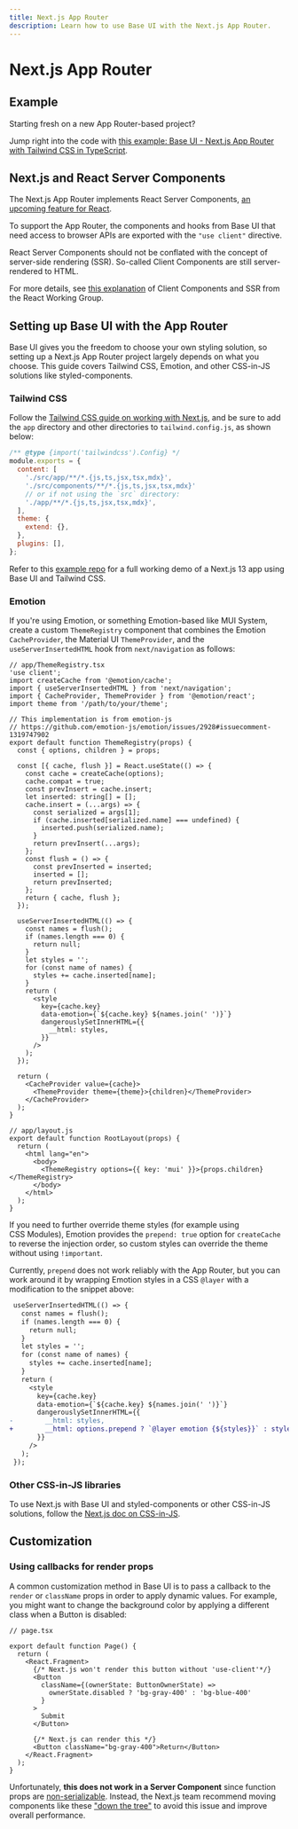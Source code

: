 ```yaml
---
title: Next.js App Router
description: Learn how to use Base UI with the Next.js App Router.
---
```


# Next.js App Router

<Description />

## Example

Starting fresh on a new App Router-based project?

Jump right into the code with [this example: Base UI - Next.js App Router with Tailwind CSS in TypeScript](https://github.com/mui/base-ui/tree/master/examples/base-ui-nextjs-tailwind-ts).

## Next.js and React Server Components

The Next.js App Router implements React Server Components, [an upcoming feature for React](https://github.com/reactjs/rfcs/blob/main/text/0227-server-module-conventions.md).

To support the App Router, the components and hooks from Base UI that need access to browser APIs are exported with the `"use client"` directive.

<Callout type="warning">
React Server Components should not be conflated with the concept of server-side rendering (SSR).
So-called Client Components are still server-rendered to HTML.

For more details, see [this explanation](https://github.com/reactwg/server-components/discussions/4) of Client Components and SSR from the React Working Group.

</Callout>

## Setting up Base UI with the App Router

Base UI gives you the freedom to choose your own styling solution, so setting up a Next.js App Router project largely depends on what you choose.
This guide covers Tailwind CSS, Emotion, and other CSS-in-JS solutions like styled-components.

### Tailwind CSS

Follow the [Tailwind CSS guide on working with Next.js](https://tailwindcss.com/docs/guides/nextjs), and be sure to add the `app` directory and other directories to `tailwind.config.js`, as shown below:

```js
/** @type {import('tailwindcss').Config} */
module.exports = {
  content: [
    './src/app/**/*.{js,ts,jsx,tsx,mdx}',
    './src/components/**/*.{js,ts,jsx,tsx,mdx}'
    // or if not using the `src` directory:
    './app/**/*.{js,ts,jsx,tsx,mdx}',
  ],
  theme: {
    extend: {},
  },
  plugins: [],
};
```

Refer to this [example repo](https://github.com/mui/base-ui/tree/master/examples/base-ui-nextjs-tailwind-ts) for a full working demo of a Next.js 13 app using Base UI and Tailwind CSS.

### Emotion

If you're using Emotion, or something Emotion-based like MUI System, create a custom `ThemeRegistry` component that combines the Emotion `CacheProvider`, the Material UI `ThemeProvider`, and the `useServerInsertedHTML` hook from `next/navigation` as follows:

```tsx
// app/ThemeRegistry.tsx
'use client';
import createCache from '@emotion/cache';
import { useServerInsertedHTML } from 'next/navigation';
import { CacheProvider, ThemeProvider } from '@emotion/react';
import theme from '/path/to/your/theme';

// This implementation is from emotion-js
// https://github.com/emotion-js/emotion/issues/2928#issuecomment-1319747902
export default function ThemeRegistry(props) {
  const { options, children } = props;

  const [{ cache, flush }] = React.useState(() => {
    const cache = createCache(options);
    cache.compat = true;
    const prevInsert = cache.insert;
    let inserted: string[] = [];
    cache.insert = (...args) => {
      const serialized = args[1];
      if (cache.inserted[serialized.name] === undefined) {
        inserted.push(serialized.name);
      }
      return prevInsert(...args);
    };
    const flush = () => {
      const prevInserted = inserted;
      inserted = [];
      return prevInserted;
    };
    return { cache, flush };
  });

  useServerInsertedHTML(() => {
    const names = flush();
    if (names.length === 0) {
      return null;
    }
    let styles = '';
    for (const name of names) {
      styles += cache.inserted[name];
    }
    return (
      <style
        key={cache.key}
        data-emotion={`${cache.key} ${names.join(' ')}`}
        dangerouslySetInnerHTML={{
          __html: styles,
        }}
      />
    );
  });

  return (
    <CacheProvider value={cache}>
      <ThemeProvider theme={theme}>{children}</ThemeProvider>
    </CacheProvider>
  );
}

// app/layout.js
export default function RootLayout(props) {
  return (
    <html lang="en">
      <body>
        <ThemeRegistry options={{ key: 'mui' }}>{props.children}</ThemeRegistry>
      </body>
    </html>
  );
}
```

If you need to further override theme styles (for example using CSS Modules), Emotion provides the `prepend: true` option for `createCache` to reverse the injection order, so custom styles can override the theme without using `!important`.

Currently, `prepend` does not work reliably with the App Router, but you can work around it by wrapping Emotion styles in a CSS `@layer` with a modification to the snippet above:

```diff
 useServerInsertedHTML(() => {
   const names = flush();
   if (names.length === 0) {
     return null;
   }
   let styles = '';
   for (const name of names) {
     styles += cache.inserted[name];
   }
   return (
     <style
       key={cache.key}
       data-emotion={`${cache.key} ${names.join(' ')}`}
       dangerouslySetInnerHTML={{
-        __html: styles,
+        __html: options.prepend ? `@layer emotion {${styles}}` : styles,
       }}
     />
   );
 });
```

### Other CSS-in-JS libraries

To use Next.js with Base UI and styled-components or other CSS-in-JS solutions, follow the [Next.js doc on CSS-in-JS](https://nextjs.org/docs/app/building-your-application/styling/css-in-js).

## Customization

### Using callbacks for render props

A common customization method in Base UI is to pass a callback to the `render` or `className` props in order to apply dynamic values.
For example, you might want to change the background color by applying a different class when a Button is disabled:

```tsx
// page.tsx

export default function Page() {
  return (
    <React.Fragment>
      {/* Next.js won't render this button without 'use-client'*/}
      <Button
        className={(ownerState: ButtonOwnerState) =>
          ownerState.disabled ? 'bg-gray-400' : 'bg-blue-400'
        }
      >
        Submit
      </Button>

      {/* Next.js can render this */}
      <Button className="bg-gray-400">Return</Button>
    </React.Fragment>
  );
}
```

Unfortunately, **this does not work in a Server Component** since function props are [non-serializable](https://nextjs.org/docs/app/building-your-application/rendering/composition-patterns#passing-props-from-server-to-client-components-serialization).
Instead, the Next.js team recommend moving components like these ["down the tree"](https://nextjs.org/docs/app/building-your-application/rendering/composition-patterns#moving-client-components-down-the-tree) to avoid this issue and improve overall performance.
